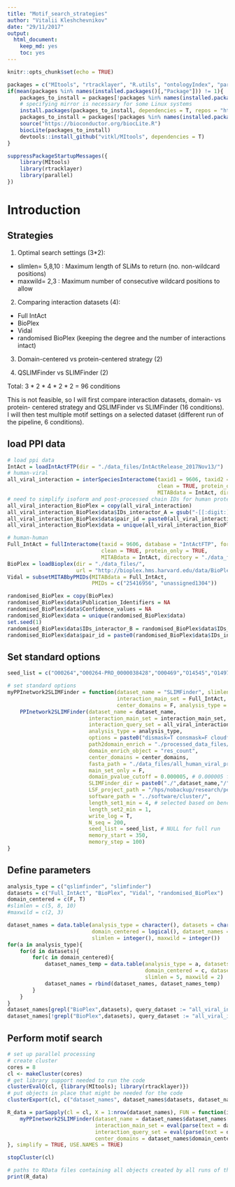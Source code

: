 ```yaml
---
title: "Motif_search_strategies"
author: "Vitalii Kleshchevnikov"
date: "29/11/2017"
output: 
  html_document: 
    keep_md: yes
    toc: yes
---
```


```r
knitr::opts_chunk$set(echo = TRUE)

packages = c("MItools", "rtracklayer", "R.utils", "ontologyIndex", "parallel")
if(mean(packages %in% names(installed.packages()[,"Package"])) != 1){
    packages_to_install = packages[!packages %in% names(installed.packages()[,"Package"])]
    # specifying mirror is necessary for some Linux systems
    install.packages(packages_to_install, dependencies = T, repos = "http://mirrors.ebi.ac.uk/CRAN/")
    packages_to_install = packages[!packages %in% names(installed.packages()[,"Package"])]
    source("https://bioconductor.org/biocLite.R")
    biocLite(packages_to_install)
    devtools::install_github("vitkl/MItools", dependencies = T)
}

suppressPackageStartupMessages({
    library(MItools)
    library(rtracklayer)
    library(parallel)
})
```

# Introduction

## Strategies

1. Optimal search settings (3*2):  
- slimlen= 5,8,10 : Maximum length of SLiMs to return (no. non-wildcard positions)  
- maxwild= 2,3 : Maximum number of consecutive wildcard positions to allow  

2. Comparing interaction datasets (4):  
- Full IntAct  
- BioPlex  
- Vidal  
- randomised BioPlex (keeping the degree and the number of interactions intact)  

3. Domain-centered vs protein-centered strategy (2)  

4. QSLIMFinder vs SLIMFinder (2)  

Total: 3 \* 2 \* 4 \* 2 \* 2 = 96 conditions  

This is not feasible, so I will first compare interaction datasets, domain- vs protein- centered strategy and QSLIMFinder vs SLIMFinder (16 conditions).  
I will then test multiple motif settings on a selected dataset (different run of the pipeline, 6 conditions).  

## load PPI data

```r
# load ppi data
IntAct = loadIntActFTP(dir = "./data_files/IntActRelease_2017Nov13/")
# human-viral
all_viral_interaction = interSpeciesInteractome(taxid1 = 9606, taxid2 = 10239, database = "IntActFTP", format = "tab27",
                                                clean = TRUE, protein_only = TRUE,
                                                MITABdata = IntAct, directory = "./data_files/")
# need to simplify isoform and post-processed chain IDs for human proteins
all_viral_interaction_BioPlex = copy(all_viral_interaction)
all_viral_interaction_BioPlex$data$IDs_interactor_A = gsub("-[[:digit:]]+$","",all_viral_interaction_BioPlex$data$IDs_interactor_A)
all_viral_interaction_BioPlex$data$pair_id = paste0(all_viral_interaction_BioPlex$data$IDs_interactor_A, "|", all_viral_interaction_BioPlex$data$IDs_interactor_B)
all_viral_interaction_BioPlex$data = unique(all_viral_interaction_BioPlex$data)

# human-human
Full_IntAct = fullInteractome(taxid = 9606, database = "IntActFTP", format = "tab27",
                              clean = TRUE, protein_only = TRUE,
                              MITABdata = IntAct, directory = "./data_files/")
BioPlex = loadBioplex(dir = "./data_files/",
                      url = "http://bioplex.hms.harvard.edu/data/BioPlex_2.3_interactionList.tsv")
Vidal = subsetMITABbyPMIDs(MITABdata = Full_IntAct,
                           PMIDs = c("25416956", "unassigned1304"))

randomised_BioPlex = copy(BioPlex)
randomised_BioPlex$data$Publication_Identifiers = NA
randomised_BioPlex$data$Confidence_values = NA
randomised_BioPlex$data = unique(randomised_BioPlex$data)
set.seed(1)
randomised_BioPlex$data$IDs_interactor_B = randomised_BioPlex$data$IDs_interactor_B[sample.int(length(randomised_BioPlex$data$IDs_interactor_B))]
randomised_BioPlex$data$pair_id = paste0(randomised_BioPlex$data$IDs_interactor_A, "|", randomised_BioPlex$data$IDs_interactor_B)
```

## Set standard options

```r
seed_list = c("O00264","O00264-PRO_0000038428","O00469","O14545","O14979","O15031","O15269","O15270","O43149","O43164","O43294","O60518","O60825","O75477","O95639","P00403","P01892","P02795","P05023","P05546-PRO_0000037940","P05546-PRO_0000037946","P06576","P06703","P08195","P08962","P09543","P11166","P13667","P16615","P16615-PRO_0000045596","P16989","P21912","P21964","P27824","P35613","P35658","P38435","P49257","P49755","P50395","P50395-PRO_0000037966","P51570","P51648-PRO_0000045596","P51648","P51659","P52630","P52756","P54136","P61201","P61619","P63151","P82979","Q00587","Q02539","Q03188-PRO_0000037551","Q03518","Q08999","Q13105","Q13586","Q13724","Q13724-PRO_0000045596","Q14677","Q14789","Q15369","Q49A26","Q53H12","Q5C9Z4","Q5H9R7","Q5HYI8","Q5SXM2","Q5T3F8-PRO_0000037548","Q5VTE0","Q86YA3","Q8IZY2","Q8N448","Q8N7W2","Q8NBS9-PRO_0000045602","Q8NI60","Q8TED0","Q8WVX9","Q92538","Q92805","Q969X5","Q96ST2","Q96T23","Q96TA2","Q99442","Q9BQ70","Q9BX40","Q9H6S0-PRO_0000037576","Q9H9L4-PRO_0000037566","Q9NP80-PRO_0000037548","Q9NSY0","Q9NXH8","Q9NZ01","Q9NZM1","Q9UJZ1","Q9UPN7","Q9UPU5","Q9Y3T9-PRO_0000037713","Q9Y4F1","Q9Y4W2","Q9Y5M8","Q9Y6N5")

# set standard options
myPPInetwork2SLIMFinder = function(dataset_name = "SLIMFinder", slimlen = 5, maxwild = 2,
                                   interaction_main_set = Full_IntAct, interaction_query_set = all_viral_interaction,
                                   center_domains = F, analysis_type = "qslimfinder"){
    PPInetwork2SLIMFinder(dataset_name = dataset_name,
                          interaction_main_set = interaction_main_set,
                          interaction_query_set = all_viral_interaction,
                          analysis_type = analysis_type,
                          options = paste0("dismask=T consmask=F cloudfix=T probcut=0.3 minwild=0 maxwild=",maxwild," slimlen=",slimlen," alphahelix=F maxseq=1500 savespace=1 iuchdir=T"),
                          path2domain_enrich = "./processed_data_files/what_we_find_VS_ELM_clust20171019.RData",
                          domain_enrich_object = "res_count",
                          center_domains = center_domains,
                          fasta_path = "./data_files/all_human_viral_proteins.fasta",
                          main_set_only = F,
                          domain_pvalue_cutoff = 0.000005, # 0.000005 for test run, 1 for full run
                          SLIMFinder_dir = paste0("./",dataset_name,"/"),
                          LSF_project_path = "/hps/nobackup/research/petsalaki/users/vitalii/vitalii/viral_project/",
                          software_path = "../software/cluster/",
                          length_set1_min = 4, # selected based on benchmarking: minimal set size that returns motifs with Sig < 0.05
                          length_set2_min = 1,
                          write_log = T,
                          N_seq = 200,
                          seed_list = seed_list, # NULL for full run
                          memory_start = 350,
                          memory_step = 100)
}
```

## Define parameters

```r
analysis_type = c("qslimfinder", "slimfinder")
datasets = c("Full_IntAct", "BioPlex", "Vidal", "randomised_BioPlex")
domain_centered = c(F, T)
#slimlen = c(5, 8, 10)
#maxwild = c(2, 3)

dataset_names = data.table(analysis_type = character(), datasets = character(),
                           domain_centered = logical(), dataset_names = character(), 
                           slimlen = integer(), maxwild = integer())
for(a in analysis_type){
    for(d in datasets){
        for(c in domain_centered){
            dataset_names_temp = data.table(analysis_type = a, datasets = d,
                                            domain_centered = c, dataset_names = paste(a,d,c, sep = "."), 
                                            slimlen = 5, maxwild = 2)
            dataset_names = rbind(dataset_names, dataset_names_temp)
        }
    }
}
dataset_names[grepl("BioPlex",datasets), query_dataset := "all_viral_interaction_BioPlex"]
dataset_names[!grepl("BioPlex",datasets), query_dataset := "all_viral_interaction"]
```

## Perform motif search

```r
# set up parallel processing
# create cluster
cores = 8
cl <- makeCluster(cores)
# get library support needed to run the code
clusterEvalQ(cl, {library(MItools); library(rtracklayer)})
# put objects in place that might be needed for the code
clusterExport(cl, c("dataset_names", dataset_names$datasets, dataset_names$query_dataset, "myPPInetwork2SLIMFinder"), envir=environment())

R_data = parSapply(cl = cl, X = 1:nrow(dataset_names), FUN = function(i){
    myPPInetwork2SLIMFinder(dataset_name = dataset_names$dataset_names[i], slimlen = dataset_names$slimlen[i], maxwild = dataset_names$maxwild[i],
                            interaction_main_set = eval(parse(text = dataset_names$datasets[i])),
                            interaction_query_set = eval(parse(text = dataset_names$query_dataset[i])),
                            center_domains = dataset_names$domain_centered[i], analysis_type = dataset_names$analysis_type[i])
}, simplify = TRUE, USE.NAMES = TRUE)

stopCluster(cl)

# paths to RData files containing all objects created by all runs of this pipeline
print(R_data)
```